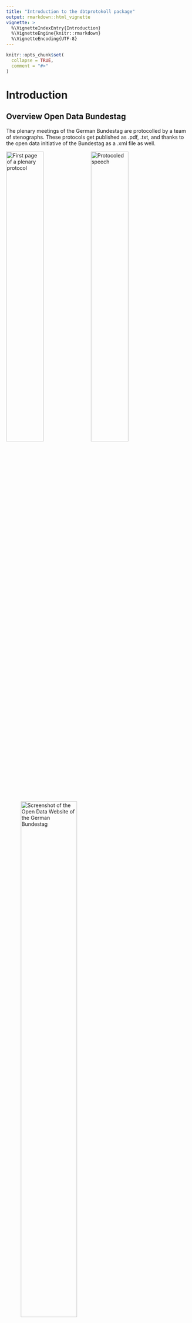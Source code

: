 ```yaml
---
title: "Introduction to the dbtprotokoll package"
output: rmarkdown::html_vignette
vignette: >
  %\VignetteIndexEntry{Introduction}
  %\VignetteEngine{knitr::rmarkdown}
  %\VignetteEncoding{UTF-8}
---
```


```r
knitr::opts_chunk$set(
  collapse = TRUE,
  comment = "#>"
)
```


# Introduction

## Overview Open Data Bundestag

The plenary meetings of the German Bundestag are protocolled by a team of stenographs.
These protocols get published as .pdf, .txt, and thanks to the open data initiative of the Bundestag as a .xml file as well. 

![First page of a plenary protocol](images/introduction/Protokoll1.png){width=45%}
![Protocoled speech](images/introduction/Protokoll2.png){width=45%}

![Screenshot of the Open Data Website of the German Bundestag](images/introduction/OpenData.png){width=60%}



## Downloading the protocols

We start of by importing the package as usual and downloading the protocols from the website of the bundestag.

```r
library(dbtprotokoll)
```

```r
paths <- download_protocols()
```

Normaly it isn't necessary to touch the parameters base_url and registry_url, those seem to be fixed for the 19. election period. What we could change is the directory the protocols get saved in, but we leave the default value for now: a local directory named "protokolle". 

```r
print(paths[1:10])
```

A call to download_protocols returns a vector of paths to the downloaded files.

## Parsing the protocols

Let's inspect one of these protocol files using the package xml2:

```r
protocol <- xml2::read_xml('./protokolle/19001-data.xml')

protocol
```

It consists of a header section with some basic information about the plenary session and the protocol.
Under this are four child elements:

- vorspann
- sitzungsverlauf
- anlagen
- rednerliste

The package "dbtprotokoll" is able to parse information out of "sitzungsverlauf" and "rednerliste".

```r
print(xml2::xml_find_all(protocol, ".//rede")[[1]])
```

This is the structure of a "rede"-element which is a child of "sitzungsverlauf". It documents a speech hold by a member of the bundestag, moderation by the leader of the plenary-session (for example the president) and general remarks made by other members of the bundestag like applause or interjections. Other parts of the "sitzungsverlauf" are interesting as well but are very difficult to analyse without a linguistic background. Therefore we did not bother parsing them.

```r
print(xml2::xml_find_all(protocol, ".//rednerliste")[[1]])
```

The "rednerliste" element contains the details of every member of the bundestag who is mentioned in the protocol.

### Using dbtprotokoll to parse a single protocol

To parse a single protocol with dbtprotokoll, the function parse_protocol is used. 
Its arguments are a string for the file path and the optional "check_schema" argument. If check_schema is TRUE (its default value), the xml2-function "xml_validate" will be used to validate that the xml document given is indeed written in the correct xml schema. To check this, we downloaded the file "dbtplenarprotokolle-data.dtd" and converted it into an xsd file.
If the schema is correct (or check_schema is FALSE), the function will read the xml file given in the path-argument and start extracting information from the xml. It will then return a named list of four tibbles containing information about the plenary meeting:

```r
parsed_protocol <- parse_protocol("./protokolle/19001-data.xml")
print(parsed_protocol)
```

Let's look at the returned tibbles in detail.

1. **"speakers":** A tibble containing speaker ID, full name, party and possibly roles of every person that held a speech at this plenary meeting.
```r
print(parsed_protocol$speakers)
```

2. **"paragraphs":** A tibble containing all paragraphs from all speeches held at the plenary meeting. The individual speech ID and speaker ID of the speaker are also found in this tibble.
```r
print(parsed_protocol$paragraphs)
```

3. **"comments":** A tibble containing all comments made in all speeches as well as the speech ID of the speech the comment was made in. Comments in this case are not only interjections by other politicians, but also include applause, laughing and amusement within different partys.
```r
print(parsed_protocol$comments)
```

4. **"roles":** A tibble containing all roles members of the bundestag have. This is necessary because some speakers have multiple roles. We can get all roles back by joining these two tibbles. 
```r
print(parsed_protocol$comments)
```

### Parsing the complete dataset

Parsing the complete dataset can be easily achieved by using "parse_protocols" and specifying the range. This function will instanciate as many parallel parsers as your system offers to speed up the process. It returns the same tibble structure, but cleaned up. Duplicated rows within the speakers- and roles tibble get removed.

```r
parsed_protocols <- dbtprotokoll::parse_protocols(start = "19001-data.xml", end = "19010-data.xml")
print(parsed_protocols)
```

### Store and restore the dataset with save and load

The parsed data can be manipulated and handled with standard R-functions for example saving the data to and loading it from disk to avoid parsing it again. 
```r
save(parsed_protocols, file = "protocols.RData")

rm(parsed_protocols)
```

```r
load("./protocols.RData")

print(parsed_protocols)
```

## Running analysis

The data stored in the tibbles can be analysed like always. For nicer presentation of analyses, the dbtprotokoll package offers a variable called "party_colors". It is a named atomic vector of hexadecimal codes (saved as strings) of the partys' asigned colors.

```r
party_colors
```

### Run a simple analysis

Let's count the number of speakers:

```r
library(dplyr)
parsed_protocols$speakers %>% count()

```

### Run complex analysis

Here is a list of more complex questions we asked:

- [Reactions from the fractions](Reactions.html)
- [Word lenghts](WordLengths.html)
- [Usage of words depending on the fraction](WordOccurences.html)
